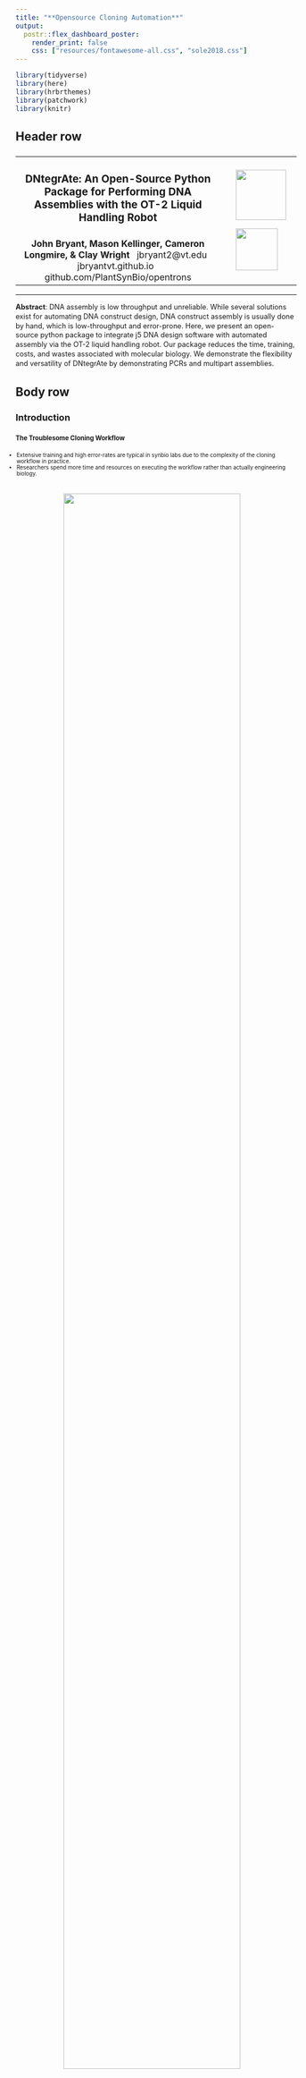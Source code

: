 ```yaml
---
title: "**Opensource Cloning Automation**"
output: 
  postr::flex_dashboard_poster:
    render_print: false
    css: ["resources/fontawesome-all.css", "sole2018.css"]
---
```


```r
library(tidyverse)
library(here)
library(hrbrthemes)
library(patchwork)
library(knitr)
```

## Header row {data-height=26}

###

<table style="width:100%">
<tr>
  <td><center><h3>
  **DNtegrAte: An Open-Source Python Package for Performing DNA Assemblies with the OT-2 Liquid Handling Robot**
  </h3></center></td>
  <td rowspan="2">
  <img src="resources/VTlogo.png" style="width:90px;margin: 0px 0px 15px 20px"></img>
  <img src="resources/usda-logo-color.svg" style="width:75px;margin: 0px 0px 0px 20px"></img>
  </td>
</tr>
<tr><td><center>
  **John Bryant, Mason Kellinger, Cameron Longmire, & Clay Wright** &nbsp;
  <i class="fas fa-envelope"></i> jbryant2\@vt.edu &nbsp;
  <i class="fas fa-globe"></i> <a href="https://jbryantvt.github.io" style="text-decoration:none;">jbryantvt.github.io</a> &nbsp;
  <i class="fab fa-github"></i> <a href="https://github.com/PlantSynBio/opentrons" style="text-decoration:none;">github.com/PlantSynBio/opentrons</a>
  </center></td>
</tr>
</table> 

<hr>


<span style="font-size:.9em;line-height:134%;display:block;"><strong>Abstract</strong>: DNA assembly is low throughput and unreliable. While several solutions exist for automating DNA construct design, DNA construct assembly is usually done by hand, which is low-throughput and error-prone. Here, we present an open-source python package to integrate j5 DNA design software with automated assembly via the OT-2 liquid handling robot. Our package reduces the time, training, costs, and wastes associated with molecular biology. We demonstrate the flexibility  and versatility of DNtegrAte by demonstrating PCRs and multipart assemblies.</span> 
<!--
The `render_print` format option is set to `TRUE` by default in this poster
sample, and will result in `postr::render` being called when knitting the
document (see `help("flex_dashboard_poster", package = postr)`).
To disable this (recommended in the initial stages of poster development)
set the `render_print` option to `FALSE`.
-->



## Body row {data-height=72.5}

### **Introduction** {data-width=500}

#### <span style="font-size:.8em;">The Troublesome Cloning Workflow</span>
<span style="font-size:.7em;margin: 0 0 0 -15px;display:block;">
<ul>
  <li>Extensive training and high error-rates are typical in synbio labs due to the complexity of the cloning workflow in practice.</li>
  <li>Researchers spend more time and resources on executing the workflow rather than actually engineering biology.</li>
</ul>
</span>

<figure>

<center><img src="resources/fig1wman_n_screenshot.png" style="width:85%;margin: 20px 0px 20px 0px;"></center>

<figcaption align = "center"><b><span style="font-size:.9em;line-height:134%;display:block;">Fig. 1: **The Cloning Workflow** - (A) Design constructs with existing design software platforms. A screenshot of j5<sup>1</sup>, the primary design software used in the Wright Lab, is included (B) Order primers and amplify parts (C) Assemble new constructs via *in vivo* assembly (IVA), goldengate, etc. (D) Maintain constructs in *E. coli* (E) Use for downstream applications.</span></b></figcaption>

</figure>

### **Validating DNtegrAte with PCR and Multi-part *in vivo* Assembly** {data-width=800}


<figure>

<center><img src="resources/posterfig416-draft2.png" style="width:95%;"></center>

<figcaption align = "left"><b><span style="font-size:.6em;line-height:134%;display:block;">Fig. 2: Cloning with DNtegrAte - (A) DNtegrAte PCR protocol was verified by successful amplification of DNA fragments varying in length and annealing temperature. (B) A graphical depiction of the optimal annealing temperature gradient calculated for the PCR. (C) DNtegrAte IVA protocol was verified by successful amplification of each assembly fragment. (D) Schematic to specify how fragments are combined to yield final constructs. (E) Consistent transformation efficiency, correct antibiotic resistance, and correct chromoprotein expression further validate the IVA protocol.</span></b></figcaption>

</figure>


 
### **Data and Methods** {data-width=300}

#### <span style="font-size:.8em;">Software Design:</span>

<span style="font-size:.7em;margin: 0 0 0 -15px;display:block;">
<ul>
  <li>Protocol scripts are flexible and fully automated.</li>
  <li>GUI for specifying parameters like template concentration, PCR volume, etc. is included.</li>
  <li>Input and output files are automatically generated and archived in dated directories available in the working directory.</li>
</ul>
</span>

#### <span style="font-size:.8em;">Data Collection:</span>

<span style="font-size:.7em;margin: 0 0 0 -15px;display:block;">
<ul>
  
  <li>The multi-fragment PCR for gradient algorithm validation (fig 2A, 2B) was based on a design for an auxin signaling protein motif deletion.</li>
  <li>The IVA for assembly protocol validation (fig 2C, 2D) was based on a chromoprotein swap design which assembles two backbone fragments from a blue plasmid with an Amp resistance fragment, and each color to produce products in fig 2D.</li>
</ul>
</span>

## Footer row {data-height=6.4} 

### Conclusion {data-width=50}
<span style="font-size:.7em;line-height:134%;display:block;">
DNtegrate could serve as an important tool for bringing synthetic biology to smaller labs without large workforces or extensive financial resources.
</span>

### Future Work {data-width=45}
<span style="font-size:.7em;margin: 0 0 0 -15px;display:block;">
  <ul>
  <li>Integrate magnetic-bead based DNA purification into protocols.</li>
  <li>Carry out beta testing with collaborators.</li>
</ul>
</span>

### References {data-width=20}
<span style="font-size:.7em;margin: 0 0 0 -20px;display:block;">
  <ol>
  <li>The j5 citation. nature. 2016. volume 22342.</li>
</ol>
</span>

### Acknowledgments {data-width=20}
<span style="font-size:.47em;line-height:134%;display:block;">
Research in the Wright Lab is supported by the USDA (Project 1021738).
<a href="https://www.freepik.com/photos/frustrated-man">Frustrated man photo: luis_molinero - www.freepik.com</a>
</span>



### JB's CV {data-width=10 .small}

<td rowspan="0"></center>
  <center><img src="resources/qrplot.png" style="width:55px"></img></center>
</center></td>


